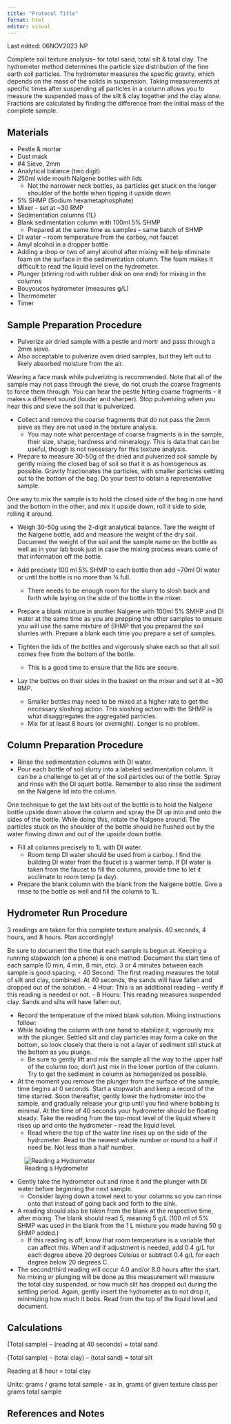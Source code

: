 ```yaml
---
title: "Protocol Title"
format: html
editor: visual
---
```


::: callout-note
Last edited: 06NOV2023 NP

Complete soil texture analysis-- for total sand, total silt & total clay. The hydrometer method determines the particle size distribution of the fine earth soil particles. The hydrometer measures the specific gravity, which depends on the mass of the solids in suspension. Taking measurements at specific times after suspending all particles in a column allows you to measure the suspended mass of the silt & clay together and the clay alone. Fractions are calculated by finding the difference from the initial mass of the complete sample.
:::

## Materials

-   Pestle & mortar
-   Dust mask
-   #4 Sieve, 2mm
-   Analytical balance (two digit)
-   250ml wide mouth Nalgene bottles with lids
    -   Not the narrower neck bottles, as particles get stuck on the longer shoulder of the bottle when tipping it upside down
-   5% SHMP (Sodium hexametaphosphate)
-   Mixer - set at \~30 RMP
-   Sedimentation columns (1L)
-   Blank sedimentation column with 100ml 5% SHMP
    -   Prepared at the same time as samples -- same batch of SHMP
-   DI water -- room temperature from the carboy, not faucet
-   Amyl alcohol in a dropper bottle
-   Adding a drop or two of amyl alcohol after mixing will help eliminate foam on the surface in the sedimentation column. The foam makes it difficult to read the liquid level on the hydrometer.
-   Plunger (stirring rod with rubber disk on one end) for mixing in the columns
-   Bouyoucos hydrometer (measures g/L)
-   Thermometer
-   Timer

## Sample Preparation Procedure

-   Pulverize air dried sample with a pestle and mortr and pass through a 2mm sieve.
-   Also acceptable to pulverize oven dried samples, but they left out to likely absorbed moisture from the air.

::: callout-tip
Wearing a face mask while pulverizing is recommended. Note that all of the sample may not pass through the sieve, do not crush the coarse fragments to force them through. You can hear the pestle hitting coarse fragments -- it makes a different sound (louder and sharper). Stop pulverizing when you hear this and sieve the soil that is pulverized.
:::

-   Collect and remove the coarse fragments that do not pass the 2mm sieve as they are not used in the texture analysis.
    -   You may note what percentage of coarse fragments is in the sample, their size, shape, hardness and mineralogy. This is data that can be useful, though is not necessary for this texture analysis.
-   Prepare to measure 30-50g of the dried and pulverized soil sample by gently mixing the closed bag of soil so that it is as homogenous as possible. Gravity fractionates the particles, with smaller particles settling out to the bottom of the bag. Do your best to obtain a representative sample.

::: callout-tip
One way to mix the sample is to hold the closed side of the bag in one hand and the bottom in the other, and mix it upside down, roll it side to side, rolling it around.
:::

-   Weigh 30-50g using the 2-digit analytical balance. Tare the weight of the Nalgene bottle, add and measure the weight of the dry soil. Document the weight of the soil and the sample name on the bottle as well as in your lab book just in case the mixing process wears some of that information off the bottle.

-   Add precisely 100 ml 5% SHMP to each bottle then add \~70ml DI water or until the bottle is no more than ¾ full.

    -   There needs to be enough room for the slurry to slosh back and forth while laying on the side of the bottle in the mixer.

-   Prepare a blank mixture in another Nalgene with 100ml 5% SMHP and DI water at the same time as you are prepping the other samples to ensure you will use the same mixture of SHMP that you prepared the soil slurries with. Prepare a blank each time you prepare a set of samples.

-   Tighten the lids of the bottles and vigorously shake each so that all soil comes free from the bottom of the bottle.

    -   This is a good time to ensure that the lids are secure.

-   Lay the bottles on their sides in the basket on the mixer and set it at \~30 RMP.

    -   Smaller bottles may need to be mixed at a higher rate to get the necessary sloshing action. This sloshing action with the SHMP is what disaggregates the aggregated particles.
    -   Mix for at least 8 hours (or overnight). Longer is no problem.

## Column Preparation Procedure

-   Rinse the sedimentation columns with DI water.
-   Pour each bottle of soil slurry into a labeled sedimentation column. It can be a challenge to get all of the soil particles out of the bottle. Spray and rinse with the DI squirt bottle. Remember to also rinse the sediment on the Nalgene lid into the column.

::: callout-tip
One technique to get the last bits out of the bottle is to hold the Nalgene bottle upside down above the column and spray the DI up into and onto the sides of the bottle. While doing this, rotate the Nalgene around. The particles stuck on the shoulder of the bottle should be flushed out by the water flowing down and out of the upside down bottle.
:::

-   Fill all columns precisely to 1L with DI water.
    -   Room temp DI water should be used from a carboy. I find the building DI water from the faucet is a warmer temp. If DI water is taken from the faucet to fill the columns, provide time to let it acclimate to room temp (a day).
-   Prepare the blank column with the blank from the Nalgene bottle. Give a rinse to the bottle as well and fill the column to 1L.

## Hydrometer Run Procedure

::: callout-note
3 readings are taken for this complete texture analysis. 40 seconds, 4 hours, and 8 hours. Plan accordingly!
:::

::: callout-note
Be sure to document the time that each sample is begun at. Keeping a running stopwatch (on a phone) is one method. Document the start time of each sample (0 min, 4 min, 8 min, etc). 3 or 4 minutes between each sample is good spacing. - 40 Second: The first reading measures the total of silt and clay, combined. At 40 seconds, the sands will have fallen and dropped out of the solution. - 4 Hour: This is an additional reading -- verify if this reading is needed or not. - 8 Hours: This reading measures suspended clay. Sands and silts will have fallen out.
:::

-   Record the temperature of the mixed blank solution. Mixing instructions follow:
-   While holding the column with one hand to stabilize it, vigorously mix with the plunger. Settled silt and clay particles may form a cake on the bottom, so look closely that there is not a layer of sediment still stuck at the bottom as you plunge.
    -   Be sure to gently lift and mix the sample all the way to the upper half of the column too; don't just mix in the lower portion of the column. Try to get the sediment in column as homogenized as possible.
-   At the moment you remove the plunger from the surface of the sample, time begins at 0 seconds. Start a stopwatch and keep a record of the time started. Soon thereafter, gently lower the hydrometer into the sample, and gradually release your grip until you find where bobbing is minimal. At the time of 40 seconds your hydrometer should be floating steady. Take the reading from the top-most level of the liquid where it rises up and onto the hydrometer -- read the liquid level.
    -   Read where the top of the water line rises up on the side of the hydrometer. Read to the nearest whole number or round to a half if need be. Not less than a half number.

![Reading a Hydrometer](hydrometer1.png){#fig-hydrometer}

-   Gently take the hydrometer out and rinse it and the plunger with DI water before beginning the next sample.
    -   Consider laying down a towel next to your columns so you can rinse onto that instead of going back and forth to the sink.
-   A reading should also be taken from the blank at the respective time, after mixing. The blank should read 5, meaning 5 g/L (100 ml of 5% SHMP was used in the blank from the 1 L mixture you made having 50 g SHMP added.)
    -   If this reading is off, know that room temperature is a variable that can affect this. When and if adjustment is needed, add 0.4 g/L for each degree above 20 degrees Celsius or subtract 0.4 g/L for each degree below 20 degrees C.
-   The second/third reading will occur 4.0 and/or 8.0 hours after the start. No mixing or plunging will be done as this measurement will measure the total clay suspended, or how much silt has dropped out during the settling period. Again, gently insert the hydrometer as to not drop it, minimizing how much it bobs. Read from the top of the liquid level and document.

## Calculations

(Total sample) -- (reading at 40 seconds) = total sand

(Total sample) -- (total clay) -- (total sand) = total silt

Reading at 8 hour = total clay

Units: grams / grams total sample - as in, grams of given texture class per grams total sample

## References and Notes
